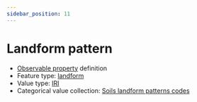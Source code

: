 ```yaml
---
sidebar_position: 11
---
```



# Landform pattern

- [Observable property](/viewers/dawe-vocabs?uri=https://linked.data.gov.au/def/test/dawe-cv/58e4aba5-78c3-4361-b08a-ae39a93c8cb0) definition
- Feature type: [landform](http://linked.data.gov.au/def/tern-cv/2cf3ed29-440e-4a50-9bbc-5aab30df9fcd)
- Value type: [IRI](https://w3id.org/tern/ontologies/tern/IRI)
- Categorical value collection: [Soils landform patterns codes](/viewers/dawe-vocabs?uri=https://linked.data.gov.au/def/test/dawe-cv/29119f8c-aedd-49e8-b7a0-a651167de60b)

<Example
  protocolModule="plot-soil-description"
  observableProperty="https://linked.data.gov.au/def/test/dawe-cv/58e4aba5-78c3-4361-b08a-ae39a93c8cb0"
/>
